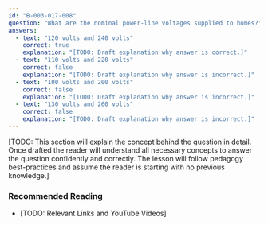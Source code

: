 ```yaml
---
id: "B-003-017-008"
question: "What are the nominal power-line voltages supplied to homes?"
answers:
  - text: "120 volts and 240 volts"
    correct: true
    explanation: "[TODO: Draft explanation why answer is correct.]"
  - text: "110 volts and 220 volts"
    correct: false
    explanation: "[TODO: Draft explanation why answer is incorrect.]"
  - text: "100 volts and 200 volts"
    correct: false
    explanation: "[TODO: Draft explanation why answer is incorrect.]"
  - text: "130 volts and 260 volts"
    correct: false
    explanation: "[TODO: Draft explanation why answer is incorrect.]"
---
```


[TODO: This section will explain the concept behind the question in detail. Once drafted the reader will understand all necessary concepts to answer the question confidently and correctly. The lesson will follow pedagogy best-practices and assume the reader is starting with no previous knowledge.]

### Recommended Reading

- [TODO: Relevant Links and YouTube Videos]
